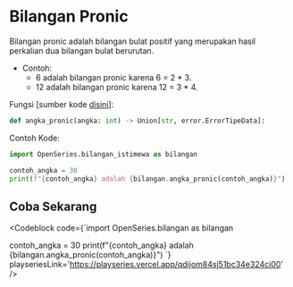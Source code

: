 
# Bilangan Pronic

Bilangan pronic adalah bilangan bulat positif yang merupakan hasil perkalian dua bilangan bulat berurutan.

-   Contoh:
    -   6 adalah bilangan pronic karena 6 = 2 \* 3.
    -   12 adalah bilangan pronic karena 12 = 3 \* 4.

Fungsi [sumber kode [disini](https://github.com/bellshade/OpenSeries/blob/8766497be42a76a175a94a84cc5609c94c015c61/OpenSeries/bilangan_istimewa.py#L70)]:

```python
def angka_pronic(angka: int) -> Union[str, error.ErrorTipeData]:
```

Contoh Kode:

```python
import OpenSeries.bilangan_istimewa as bilangan

contoh_angka = 30
print(f"{contoh_angka} adalah {bilangan.angka_pronic(contoh_angka)}")
```

## Coba Sekarang

<Codeblock code={`import OpenSeries.bilangan as bilangan

contoh_angka = 30
print(f"{contoh_angka} adalah {bilangan.angka_pronic(contoh_angka)}")
`} playseriesLink='https://playseries.vercel.app/qdijom84sj51bc34e324ci00' />
